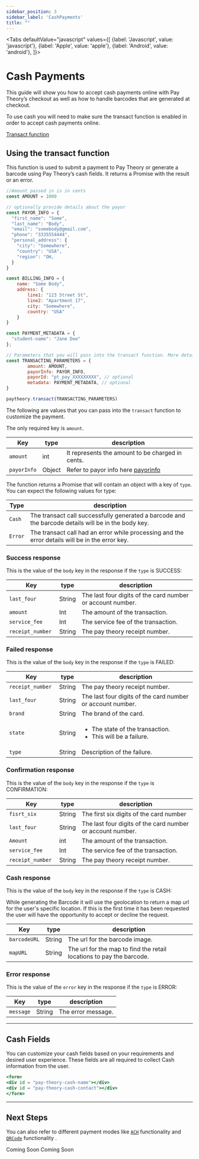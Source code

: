 ```yaml
---
sidebar_position: 3
sidebar_label: 'CashPayments'
title: ""
---
```




<Tabs
  defaultValue="javascript"
  values={[
    {label: 'Javascript', value: 'javascript'},
    {label: 'Apple', value: 'apple'},
    {label: 'Android', value: 'android'},
  ]}>
  <TabItem value="javascript">
  <h1>Cash Payments</h1>
  This guide will show you how to accept cash payments online with Pay Theory’s checkout as well as how to handle barcodes that are generated at checkout.  

  <Admonition type="danger"  title="Before you start">
    <p>To use cash you will need to make sure the transact function is enabled in order to accept cash payments online.</p>
    <a href= "../OnlinePayments/Getting%20Started/Quickstart#6-once-the-fields-are-valid-run-transaction" class="button button--primary button--md">Transact function</a>
  </Admonition>

## Using the transact function

This function is used to submit a payment to Pay Theory or generate a barcode using Pay Theory’s cash fields. It returns a Promise with the result or an error.

```jsx paytheory.js
//Amount passed in is in cents
const AMOUNT = 1000

// optionally provide details about the payor
const PAYOR_INFO = {
  "first_name": "Some",
  "last_name": "Body",
  "email": "somebody@gmail.com",
  "phone": "3335554444",
  "personal_address": {
    "city": "Somewhere",
    "country": "USA",
    "region": "OH,
  }
}

const BILLING_INFO = {
    name: "Some Body",
    address: {
        line1: "123 Street St",
        line2: "Apartment 17",
        city: "Somewhere",
        country: "USA"
    }
}

const PAYMENT_METADATA = {
  "student-name": "Jane Doe"
};

// Parameters that you will pass into the transact function. More details below.
const TRANSACTING_PARAMETERS = { 
        amount: AMOUNT, 
        payorInfo: PAYOR_INFO, 
        payorId: "pt_pay_XXXXXXXXX", // optional
        metadata: PAYMENT_METADATA, // optional 
}

paytheory.transact(TRANSACTING_PARAMETERS)
```

The following are values that you can pass into the `transact` function to customize the payment.

The only required key is `amount`.

|Key                |type               |description                                                                                |
--------------------|-------------------|-------------------------------------------------------------------------------------------|     
|`amount`           |int                |It represents the amount to be charged in cents.                                           |
|`payorInfo`        |Object             |Refer to payor info here [payorinfo](../../tutorial-extras/WEB/FUNCTIONS#payor-info-object)|

The function returns a Promise that will contain an object with a key of `type`. You can expect the following values for type:

|Type               |description                                                                                       |
--------------------|---------------------------------------------------------------------------------------------------|     
|`Cash`             |The transact call successfully generated a barcode and the barcode details will be in the body key.|
|`Error`            |The transact call had an error while processing and the error details will be in the error key.    |

### Success response
This is the value of the `body` key in the response if the `type` is SUCCESS:

|Key                |type               |description                                               |
--------------------|-------------------|----------------------------------------------------------|     
|`last_four`        |String             |The last four digits of the card number or account number.|
|`amount`           |Int                |The amount of the transaction.                            |
|`service_fee `     |Int                |The service fee of the transaction.                       |
|`receipt_number `  |String             |The pay theory receipt number.                            |

### Failed response
This is the value of the `body` key in the response if the `type` is FAILED:

|Key                |type               |description                                               |
--------------------|-------------------|----------------------------------------------------------|     
|`receipt_number `  |String             |The pay theory receipt number.                            |
|`last_four`        |String             |The last four digits of the card number or account number.|
|`brand`            |String             |The brand of the card.                                    |
|`state `           |String             |<ul><li>The state of the transaction.</li> <li> This will be a failure.</li></ul>   |
|`type `            |String             |Description of the failure.                               |

### Confirmation response
This is the value of the `body` key in the response if the `type` is CONFIRMATION:

|Key                |type               |description                                               |
--------------------|-------------------|----------------------------------------------------------|     
|`fisrt_six`        |String             |The first six digits of the card number|
|`last_four`        |String             |The last four digits of the card number or account number.|
|`Amount`           |int                |The amount of the transaction. |
|`service_fee `     |Int                |The service fee of the transaction.                       |
|`receipt_number `  |String             |The pay theory receipt number.                            |

### Cash response

This is the value of the `body` key in the response if the `type` is CASH:

While generating the Barcode it will use the geolocation to return a map url for the user's specific location. If this is the first time it has been requested the user will have the opportunity to accept or decline the request.

|Key                |type               |description                                               |
--------------------|-------------------|----------------------------------------------------------|     
|`barcodeURL`       |String             |The url for the barcode image.|
|`mapURL`           |String             |The url for the map to find the retail locations to pay the barcode.|

### Error response

This is the value of the `error` key in the response if the `type` is ERROR:

|Key                |type               |description                                               |
|--------------------|-------------------|----------------------------------------------------------|     
|`message`          |String             |The error message.|

***

## Cash Fields
You can customize your cash fields based on your requirements and desired user experience.
These fields are all required to collect Cash information from the user.

```jsx
<form>
<div id = "pay-theory-cash-name"></div>
<div id = "pay-theory-cash-contact"></div>
</form>
```
***

## Next Steps
You can also refer to different payment modes like [  `ACH`](ACH.mdx) functionality and [`QRCode`](QRCode.mdx) functionality .


  </TabItem>

  <TabItem value="apple">
  
  Coming Soon
  </TabItem>
  <TabItem value="android">
  Coming Soon
  
  </TabItem>
</Tabs>


